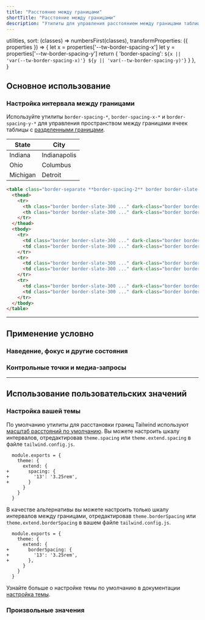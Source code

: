 ```yaml
---
title: "Расстояние между границами"
shortTitle: "Расстояние между границами"
description: "Утилиты для управления расстоянием между границами таблицы."
---
```



  utilities,
  sort: (classes) => numbersFirst(classes),
  transformProperties: ({ properties }) => {
    let x = properties['--tw-border-spacing-x']
    let y = properties['--tw-border-spacing-y']
    return {
      'border-spacing': `${x || 'var(--tw-border-spacing-x)'} ${y || 'var(--tw-border-spacing-y)'}`
    }
  },
}

## Основное использование

### Настройка интервала между границами

Используйте утилиты `border-spacing-*`, `border-spacing-x-*` и `border-spacing-y-*` для управления пространством между границами ячеек таблицы с [разделенными границами](/docs/border-collapse#separate).

<Example p="none">
  <div class="px-4 py-8 sm:px-8">
    <table class="border-separate border-spacing-2 w-full border border-slate-400 dark:border-slate-500 bg-white dark:bg-slate-800 text-sm shadow-sm">
      <thead class="bg-slate-50 dark:bg-slate-700">
        <tr>
          <th class="w-1/2 border border-slate-300 dark:border-slate-600 font-semibold p-4 text-slate-900 dark:text-slate-200 text-left">State</th>
          <th class="w-1/2 border border-slate-300 dark:border-slate-600 font-semibold p-4 text-slate-900 dark:text-slate-200 text-left">City</th>
        </tr>
      </thead>
      <tbody>
        <tr>
          <td class="border border-slate-300 dark:border-slate-700 p-4 text-slate-500 dark:text-slate-400">Indiana</td>
          <td class="border border-slate-300 dark:border-slate-700 p-4 text-slate-500 dark:text-slate-400">Indianapolis</td>
        </tr>
        <tr>
          <td class="border border-slate-300 dark:border-slate-700 p-4 text-slate-500 dark:text-slate-400">Ohio</td>
          <td class="border border-slate-300 dark:border-slate-700 p-4 text-slate-500 dark:text-slate-400">Columbus</td>
        </tr>
        <tr>
          <td class="border border-slate-300 dark:border-slate-700 p-4 text-slate-500 dark:text-slate-400">Michigan</td>
          <td class="border border-slate-300 dark:border-slate-700 p-4 text-slate-500 dark:text-slate-400">Detroit</td>
        </tr>
      </tbody>
    </table>
  </div>
</Example>

```html
<table class="border-separate **border-spacing-2** border border-slate-400 ..." dark-class="border-separate **border-spacing-2** border border-slate-500 ...">
  <thead>
    <tr>
      <th class="border border-slate-300 ..." dark-class="border border-slate-600 ...">State</th>
      <th class="border border-slate-300 ..." dark-class="border border-slate-600 ...">City</th>
    </tr>
  </thead>
  <tbody>
    <tr>
      <td class="border border-slate-300 ..." dark-class="border border-slate-700 ...">Indiana</td>
      <td class="border border-slate-300 ..." dark-class="border border-slate-700 ...">Indianapolis</td>
    </tr>
    <tr>
      <td class="border border-slate-300 ..." dark-class="border border-slate-700 ...">Ohio</td>
      <td class="border border-slate-300 ..." dark-class="border border-slate-700 ...">Columbus</td>
    </tr>
    <tr>
      <td class="border border-slate-300 ..." dark-class="border border-slate-700 ...">Michigan</td>
      <td class="border border-slate-300 ..." dark-class="border border-slate-700 ...">Detroit</td>
    </tr>
  </tbody>
</table>
```

---

## <Heading ignore>Применение условно</Heading>

### <Heading ignore>Наведение, фокус и другие состояния</Heading>

<HoverFocusAndOtherStates element="table" featuredClass="border-spacing-2" />

### <Heading ignore>Контрольные точки и медиа-запросы</Heading>

<BreakpointsAndMediaQueries element="table" featuredClass="border-spacing-4" />

---

## Использование пользовательских значений

### Настройка вашей темы

По умолчанию утилиты для расстановки границ Tailwind используют [масштаб расстояний по умолчанию](/docs/customizing-spacing). Вы можете настроить шкалу интервалов, отредактировав `theme.spacing` или `theme.extend.spacing` в файле `tailwind.config.js`.

```diff-js tailwind.config.js
  module.exports = {
    theme: {
      extend: {
+       spacing: {
+         '13': '3.25rem',
+       }
      }
    }
  }
```

В качестве альтернативы вы можете настроить только шкалу интервалов между границами, отредактировав `theme.borderSpacing` или `theme.extend.borderSpacing` в вашем файле `tailwind.config.js`.

```diff-js tailwind.config.js
  module.exports = {
    theme: {
      extend: {
+       borderSpacing: {
+         '13': '3.25rem',
+       },
      }
    }
  }
```

Узнайте больше о настройке темы по умолчанию в документации [настройка темы](/docs/theme#customizing-the-default-theme).

### Произвольные значения

<ArbitraryValues property="border-spacing" featuredClass="border-spacing-[7px]" />
